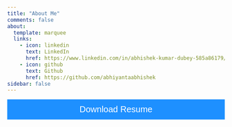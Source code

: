 ```yaml
---
title: "About Me"
comments: false
about:
  template: marquee
  links:
    - icon: linkedin
      text: LinkedIn
      href: https://www.linkedin.com/in/abhishek-kumar-dubey-585a86179/
    - icon: github
      text: Github
      href: https://github.com/abhiyantaabhishek
sidebar: false
---
```


<html>
<head>
<meta name="viewport" content="width=device-width, initial-scale=1">
<!-- Add icon library -->
<link rel="stylesheet" href="https://cdnjs.cloudflare.com/ajax/libs/font-awesome/4.7.0/css/font-awesome.min.css">
<style>
.btn {
  background-color: DodgerBlue;
  border: none;
  color: white;
  padding: 12px 30px;
  cursor: pointer;
  font-size: 20px;
}

/* Darker background on mouse-over */
.btn:hover {
  background-color: RoyalBlue;
}
</style>
</head>
<body>

<form method="get" action="about.pdf">
   <button class="btn" style="width:100%"><i class="fa fa-download"></i> Download Resume </button>
</form>
<br><br>

</body>
</html>
::: column-screen-inset-shaded
<object 
    width="100%" 
    height="900" 
    data="https://docs.google.com/gview?embedded=true&url=about.pdf">
</object>
:::